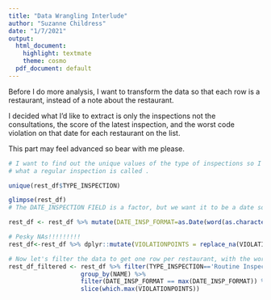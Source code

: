 ```yaml
---
title: "Data Wrangling Interlude"
author: "Suzanne Childress"
date: "1/7/2021"
output:
  html_document:
    highlight: textmate
    theme: cosmo
  pdf_document: default
---
```



Before I do more analysis, I want to transform the data so that each row is a restaurant, instead of a note about the restaurant.

I decided what I'd like to extract is only the inspections not the consultations, the score of the latest inspection, and the worst code violation on that date for each restaurant on the list. 

This part may feel advanced so bear with me please.


```r

# I want to find out the unique values of the type of inspections so I can figure out the 
# what a regular inspection is called .

unique(rest_df$TYPE_INSPECTION)

glimpse(rest_df)
# The DATE_INSPECTION FIELD is a factor, but we want it to be a date so we filter on it.

rest_df <- rest_df %>% mutate(DATE_INSP_FORMAT=as.Date(word(as.character(DATE_INSPECTION), 1)))

# Pesky NAs!!!!!!!!!
rest_df<-rest_df %>% dplyr::mutate(VIOLATIONPOINTS = replace_na(VIOLATIONPOINTS, 0))

# Now let's filter the data to get one row per restaurant, with the worst violation on the # latest date.
rest_df_filtered <- rest_df %>% filter(TYPE_INSPECTION=='Routine Inspection/Field Review') %>%
                    group_by(NAME) %>% 
                    filter(DATE_INSP_FORMAT == max(DATE_INSP_FORMAT)) %>% 
                    slice(which.max(VIOLATIONPOINTS))


```
